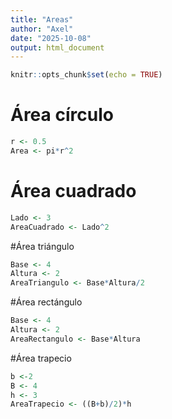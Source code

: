 ```yaml
---
title: "Areas"
author: "Axel"
date: "2025-10-08"
output: html_document
---
```


```r
knitr::opts_chunk$set(echo = TRUE)
```

# Área círculo

```r
r <- 0.5
Area <- pi*r^2
```

# Área cuadrado

```r
Lado <- 3
AreaCuadrado <- Lado^2
```

#Área triángulo
```r
Base <- 4
Altura <- 2
AreaTriangulo <- Base*Altura/2
```

#Área rectángulo

```r
Base <- 4
Altura <- 2
AreaRectangulo <- Base*Altura
```

#Área trapecio
```r
b <-2
B <- 4
h <- 3
AreaTrapecio <- ((B+b)/2)*h
```




